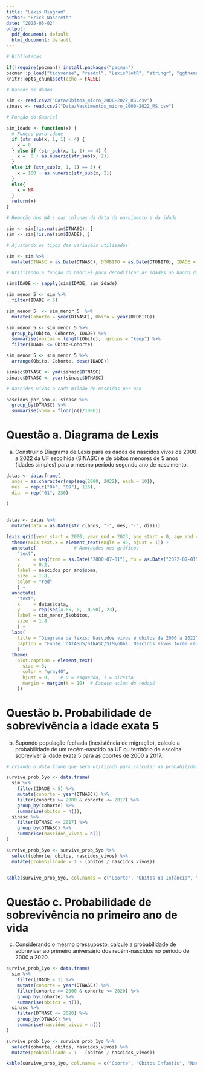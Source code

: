 ```yaml
---
title: "Lexis Diagram"
author: "Erick Nasareth"
date: "2025-05-02"
output:
  pdf_document: default
  html_document: default
---
```




```r
# Bibliotecas

if(!require(pacman)) install.packages("pacman")
pacman::p_load("tidyverse", "readxl", "LexisPlotR", "stringr", "ggthemes", "knitr", "lubridate")
knitr::opts_chunk$set(echo = FALSE)
```



```r
# Bancos de dados

sim <- read.csv2("Data/Obitos_micro_2000-2022_RS.csv")
sinasc <- read.csv2("Data/Nascimentos_micro_2000-2022_RS.csv")
```



```r
# Função do Gabriel

sim_idade <- function(x) {
  # Funçao para idade
  if (str_sub(x, 1, 1) < 4) {
    x = 0
  } else if (str_sub(x, 1, 1) == 4) {
    x =  0 + as.numeric(str_sub(x, 2))
  }
  else if (str_sub(x, 1, 1) == 5) {
    x = 100 + as.numeric(str_sub(x, 2))
  }
  else{
    x = NA
  }
  return(x)
}
```




```r
# Remoção dos NA's nas colunas da data de nascimento e da idade

sim <- sim[!is.na(sim$DTNASC), ]
sim <- sim[!is.na(sim$IDADE), ]

```


```r
# Ajustando os tipos das variavéis utilizadas

sim <- sim %>%
  mutate(DTNASC = as.Date(DTNASC), DTOBITO = as.Date(DTOBITO), IDADE = as.character(IDADE))
```



```r
# Utilizando a função do Gabriel para decodificar as idades no banco do SIM

sim$IDADE <- sapply(sim$IDADE, sim_idade)
```

```r
sim_menor_5 <- sim %>%
  filter(IDADE < 5)
```

```r
sim_menor_5  <- sim_menor_5  %>%
  mutate(Cohorte = year(DTNASC), Obito = year(DTOBITO))

```


```r
sim_menor_5 <- sim_menor_5 %>%
  group_by(Obito, Cohorte, IDADE) %>%
  summarise(obitos = length(Obito), .groups = "keep") %>%
  filter(IDADE <= Obito-Cohorte)


```


```r
sim_menor_5 <- sim_menor_5 %>%
  arrange(Obito, Cohorte, desc(IDADE))

```




```r
sinasc$DTNASC <- ymd(sinasc$DTNASC)
sinasc$DTNASC <- year(sinasc$DTNASC)
```


```r
# nascidos vivos a cada milhão de nascidos por ano

nascidos_por_ano <- sinasc %>%
  group_by(DTNASC) %>%
  summarise(soma = floor(n()/1000))


```



# Questão a. Diagrama de Lexis

a) Construir o Diagrama de Lexis para os dados de nascidos vivos de 2000 a 2022 da UF escolhida (SINASC) e de óbitos menores de 5 anos (idades simples) para o mesmo período segundo ano de nascimento.

```r
datas <- data.frame(
  anos = as.character(rep(seq(2000, 2022), each = 10)),
  mes  = rep(c("04", "09"), 115),
  dia  = rep("01", 230)
  
)


datas <- datas %>%
  mutate(data = as.Date(str_c(anos, "-", mes, "-", dia)))
```


```r
lexis_grid(year_start = 2000, year_end = 2023, age_start = 0, age_end = 5) +
  theme(axis.text.x = element_text(angle = 45, hjust = 1)) +
  annotate(              # Anotações nos gráficos
    "text",
    x     = seq(from = as.Date("2000-07-01"), to = as.Date("2022-07-01"), by = "year"),
    y     = 0.2,
    label = nascidos_por_ano$soma,
    size  = 1.8, 
    color = "red"
    ) +
  annotate(              
    "text",
    x     = datas$data,
    y     = rep(seq(4.85, 0, -0.50), 23),
    label = sim_menor_5$obitos,
    size  = 1.8
    ) +
  labs(
    title = "Diagrama de lexis: Nascidos vivos e obitos de 2000 a 2022",
    caption = "Fonte: DATASUS/SINASC/SIM\nObs: Nascidos vivos foram calculados a cada 1000 nascidos vivos",
    ) +
  theme(
    plot.caption = element_text(
      size = 8, 
      color = "gray40",
      hjust = 0,    # 0 = esquerda, 1 = direita
      margin = margin(t = 10)  # Espaço acima do rodapé
    ))


```

\newpage

# Questão b. Probabilidade de sobrevivência a idade exata 5

b) Supondo população fechada (inexistência de migração), calcule a probabilidade de um recém-nascido na UF ou território de escolha sobreviver à idade exata 5 para as coortes de 2000 a 2017.


```r
# criando o data frame que será utilizado para calcular as probabilidades

survive_prob_5yo <- data.frame(
  sim %>%
    filter(IDADE < 5) %>%
    mutate(cohorte = year(DTNASC)) %>%
    filter(cohorte >= 2000 & cohorte <= 2017) %>%
    group_by(cohorte) %>%
    summarise(obitos = n()),
  sinasc %>%
    filter(DTNASC <= 2017) %>%
    group_by(DTNASC) %>%
    summarise(nascidos_vivos = n())
)

survive_prob_5yo <- survive_prob_5yo %>%
  select(cohorte, obitos, nascidos_vivos) %>%
  mutate(probabilidade = 1 - (obitos / nascidos_vivos))



```


```r
kable(survive_prob_5yo, col.names = c("Coorte", "Obitos na Infância", "Nascidos Vivos", "P(Morrer < 5anos)"))
```


\newpage


# Questão c. Probabilidade de sobrevivência no primeiro ano de vida

c) Considerando o mesmo pressuposto, calcule a probabilidade de sobreviver ao primeiro aniversário dos recém-nascidos no período de 2000 a 2020.

```r
survive_prob_1yo <- data.frame(
  sim %>%
    filter(IDADE < 1) %>%
    mutate(cohorte = year(DTNASC)) %>%
    filter(cohorte >= 2000 & cohorte <= 2020) %>%
    group_by(cohorte) %>%
    summarise(obitos = n()),
  sinasc %>%
    filter(DTNASC <= 2020) %>%
    group_by(DTNASC) %>%
    summarise(nascidos_vivos = n())
)

survive_prob_1yo <- survive_prob_1yo %>%
  select(cohorte, obitos, nascidos_vivos) %>%
  mutate(probabilidade = 1 - (obitos / nascidos_vivos))
```


```r
kable(survive_prob_1yo, col.names = c("Coorte", "Obitos Infantis", "Nascidos Vivos", "P(Morrer < 1ano)"))
```




